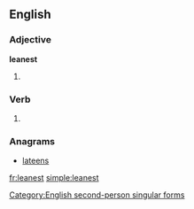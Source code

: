 ==English==

===Adjective===
'''leanest'''

# {{superlative of|lean}}

===Verb===
{{en-verb form}}

# {{archaic}} {{form of|Second-person singular simple present form|lean}}
[[Category:English second-person singular forms]]

===Anagrams===
* [[lateens#English|lateens]]

[[fr:leanest]]
[[simple:leanest]]